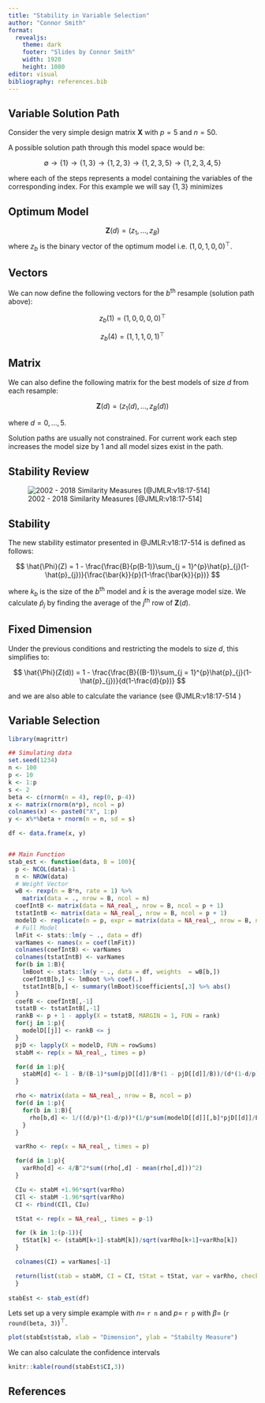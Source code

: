 ```yaml
---
title: "Stability in Variable Selection"
author: "Connor Smith"
format: 
  revealjs: 
    theme: dark
    footer: "Slides by Connor Smith"
    width: 1920
    height: 1080
editor: visual
bibliography: references.bib
---
```


## Variable Solution Path

Consider the very simple design matrix $\mathbf{X}$ with $p = 5$ and $n = 50$.

A possible solution path through this model space would be:

$$
\emptyset \rightarrow \{1\} \rightarrow \{1,3\} \rightarrow \{1,2,3\} \rightarrow \{1,2,3,5\} \rightarrow \{1,2,3,4,5\}
$$

where each of the steps represents a model containing the variables of the corresponding index. For this example we will say $\{1,3\}$ minimizes

::: panel-tabset
## Optimum Model

$$
\mathbf{Z}(d) = (z_{1},\ldots,z_{B})
$$ where $z_{b}$ is the binary vector of the optimum model i.e. $(1,0,1,0,0)^{\top}$.

## Vectors

We can now define the following vectors for the $b^{\textrm{th}}$ resample (solution path above):

$$
z_{b}(1) = (1,0,0,0,0)^{\top}
$$

$$
z_{b}(4) = (1,1,1,0,1)^{\top}
$$

## Matrix

We can also define the following matrix for the best models of size $d$ from each resample:

$$
\mathbf{Z}(d) = (z_{1}(d),\ldots,z_{B}(d))
$$

where $d = 0,\ldots,5$.
:::

::: aside
Solution paths are usually not constrained. For current work each step increases the model size by 1 and all model sizes exist in the path.
:::

## Stability Review

![2002 - 2018 Similarity Measures [@JMLR:v18:17-514]](stability.PNG)

## Stability

The new stability estimator presented in @JMLR:v18:17-514 is defined as follows:

$$
\hat{\Phi}(Z) = 1 - \frac{\frac{B}{p(B-1)}\sum_{j = 1}^{p}\hat{p}_{j}(1-\hat{p}_{j})}{\frac{\bar{k}}{p}(1-\frac{\bar{k}}{p})}
$$

where $k_{b}$ is the size of the $b^{\textrm{th}}$ model and $\bar{k}$ is the average model size. We calculate $\hat{p}_{j}$ by finding the average of the $j^{\textrm{th}}$ row of $\mathbf{Z}(d)$.

## Fixed Dimension

Under the previous conditions and restricting the models to size $d$, this simplifies to:

$$
\hat{\Phi}(Z(d)) = 1 - \frac{\frac{B}{(B-1)}\sum_{j = 1}^{p}\hat{p}_{j}(1-\hat{p}_{j})}{d(1-\frac{d}{p})}
$$

and we are also able to calculate the variance (see @JMLR:v18:17-514 )

## Variable Selection

```r
library(magrittr)

## Simulating data
set.seed(1234)
n <- 100
p <- 10
k <- 1:p
s <- 2
beta <- c(rnorm(n = 4), rep(0, p-4))
x <- matrix(rnorm(n*p), ncol = p)
colnames(x) <- paste0("X", 1:p)
y <- x%*%beta + rnorm(n = n, sd = s)

df <- data.frame(x, y)


## Main Function
stab_est <- function(data, B = 100){
  p <- NCOL(data)-1
  n <- NROW(data)
  # Weight Vector
  wB <- rexp(n = B*n, rate = 1) %>%
    matrix(data = ., nrow = B, ncol = n)
  coefIntB <- matrix(data = NA_real_, nrow = B, ncol = p + 1)
  tstatIntB <- matrix(data = NA_real_, nrow = B, ncol = p + 1)
  modelD <- replicate(n = p, expr = matrix(data = NA_real_, nrow = B, ncol = p), simplify = FALSE)
  # Full Model
  lmFit <- stats::lm(y ~ ., data = df)
  varNames <- names(x = coef(lmFit))
  colnames(coefIntB) <- varNames
  colnames(tstatIntB) <- varNames
  for(b in 1:B){
    lmBoot <- stats::lm(y ~ ., data = df, weights  = wB[b,])
    coefIntB[b,] <- lmBoot %>% coef(.)
    tstatIntB[b,] <- summary(lmBoot)$coefficients[,3] %>% abs()
  }
  coefB <- coefIntB[,-1]
  tstatB <- tstatIntB[,-1]
  rankB <- p + 1 - apply(X = tstatB, MARGIN = 1, FUN = rank)
  for(j in 1:p){
    modelD[[j]] <- rankB <= j
  }
  pjD <- lapply(X = modelD, FUN = rowSums)
  stabM <- rep(x = NA_real_, times = p)

  for(d in 1:p){
    stabM[d] <- 1 - B/(B-1)*sum(pjD[[d]]/B*(1 - pjD[[d]]/B))/(d*(1-d/p))
  }

  rho <- matrix(data = NA_real_, nrow = B, ncol = p)
  for(d in 1:p){
    for(b in 1:B){
      rho[b,d] <- 1/((d/p)*(1-d/p))*(1/p*sum(modelD[[d]][,b]*pjD[[d]]/B)-d^2/p^2 + stabM[d]/2*(2*d^2/p^2-2*d/p+1))
    }
  }

  varRho <- rep(x = NA_real_, times = p)

  for(d in 1:p){
    varRho[d] <- 4/B^2*sum((rho[,d] - mean(rho[,d]))^2)
  }

  CIu <- stabM +1.96*sqrt(varRho)
  CIl <- stabM -1.96*sqrt(varRho)
  CI <- rbind(CIl, CIu)

  tStat <- rep(x = NA_real_, times = p-1)

  for (k in 1:(p-1)){
    tStat[k] <- (stabM[k+1]-stabM[k])/sqrt(varRho[k+1]+varRho[k])
  }

  colnames(CI) = varNames[-1]

  return(list(stab = stabM, CI = CI, tStat = tStat, var = varRho, check = rho))
  }
 
stabEst <- stab_est(df)

```

Lets set up a very simple example with $n =$ `r n` and $p =$ `r p` with $\beta =$ $($`r round(beta, 3)`$)^{\top}$.

```r
plot(stabEst$stab, xlab = "Dimension", ylab = "Stabilty Measure")
```

We can also calculate the confidence intervals

```r
knitr::kable(round(stabEst$CI,3))
```

## References
